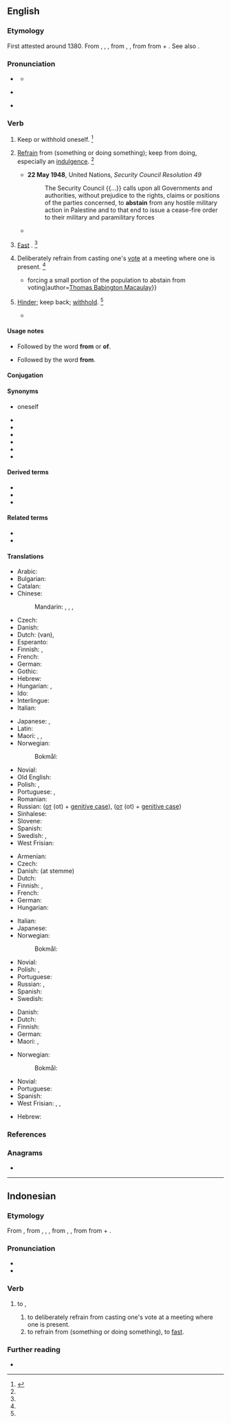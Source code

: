 ==English==

===Etymology===
{{root|en|ine-pro|*ten-}}
First attested around 1380. From {{inh|en|enm|absteynen}}, {{m|enm|absteinen}}, {{m|enm|abstenen}}, from {{der|en|fro|astenir}}, {{m|fro|abstenir}}, from {{der|en|la|abstineō||to hold oneself back}} from {{m|la|abs-||from}} + {{m|la|teneō||I hold}}. See also {{m|en|tenable}}.

===Pronunciation===
* {{a|RP}} {{IPA|en|/əbˈsteɪn/}}
** {{audio|en|LL-Q1860 (eng)-Vealhurl-abstain.wav|Audio (UK)}}
* {{a|US}} {{IPA|en|/əbˈsteɪn/|/æbˈsteɪn/}}
* {{rhymes|en|eɪn}}

===Verb===
{{en-verb}}

# {{lb|en|transitive|reflexive|obsolete}} Keep or withhold oneself. {{defdate|Attested from around 1350 to 1470 until the mid 16<sup>th</sup> century.}}<ref name=SOED>{{R:SOED5|page=9}}</ref>
# {{lb|en|intransitive}} [[refrain|Refrain]] from (something or doing something); keep from doing, especially an [[indulgence]]. {{defdate|First attested around 1350 to 1470.}}<ref name=SOED/>
#: {{ux|en|In order to improve his health, Rob decided to '''abstain''' from smoking.}}
#* '''22 May 1948''', United Nations, ''Security Council Resolution 49''
#*:The Security Council {{...}} calls upon all Governments and authorities, without prejudice to the rights, claims or positions of the parties concerned, to '''abstain''' from any hostile military action in Palestine and to that end to issue a cease-fire order to their military and paramilitary forces
#* {{quote-book|en|year=1597|passage=Who '''abstains''' from meat that is not gaunt?|author=Shakespeare|title=Richard II|section=II-i}}
# {{lb|en|intransitive|obsolete}} [[fast|Fast]] {{gloss|not eat for a period}}. {{defdate|First attested around 1350 to 1470.}}<ref name=SOED/>
# {{lb|en|intransitive}} Deliberately refrain from casting one's [[vote]] at a meeting where one is present. {{defdate|First attested around 1350 to 1470.}}<ref name=SOED/>
#* {{quote-book|en|year=1913|title=A Short History of English Liberalism|passage={{...}}forcing a small portion of the population to abstain from voting|author=[[w:Thomas Babington Macaulay|Thomas Babington Macaulay]]}}
#: {{ux|en|I '''abstain''' from this vote, as I have no particular preference.}}
# {{lb|en|transitive|obsolete}} [[hinder|Hinder]]; keep back; [[withhold]]. {{defdate|Attested from the early 16<sup>th</sup> century until the mid 17<sup>th</sup> century.}}<ref name=SOED/>
#* {{quote-book|en|year=1645|title=Tetrachordon: Expositions on the four chief places in Scripture|passage=Whether he '''abstain''' men from marying [sic].|author=[[w:John Milton|John Milton]]}}

====Usage notes====
* {{sense|keep or withhold oneself}} Followed by the word '''from''' or '''of'''.
* {{sense|refrain from something}} Followed by the word '''from'''.

====Conjugation====
{{en-conj-simple}}

====Synonyms====
* {{l|en|deny}} oneself
* {{l|en|forbear}}
* {{l|en|forgo}}
* {{l|en|give up}}
* {{l|en|refrain}}
* {{l|en|relinquish}}
* {{l|en|withhold}}

====Derived terms====
* {{l|en|abstainer}}
* {{l|en|abstention}}
* {{l|en|abstainment}}

====Related terms====
* {{l|en|abstinence}}
* {{l|en|abstinent}}

====Translations====
{{trans-top|refrain from}}
* Arabic: {{t|ar|اِمْتَنَعَ}}
* Bulgarian: {{t|bg|въздържам се}}
* Catalan: {{t|ca|[[abstenir]]-se}}
* Chinese:
*: Mandarin: {{t+|cmn|避免|tr=bìmiǎn|sc=Hani}}, {{t+|cmn|戒除|tr=jièchú|sc=Hani}}, {{t+|cmn|棄權|sc=Hani}}, {{t+|cmn|弃权|tr=qìquán|sc=Hani}}
* Czech: {{t|cs|[[zdržet]] se}}
* Danish: {{t|da|afholde sig fra}}
* Dutch: {{t|nl|zich onthouden}} (van), {{t|nl|abstineren}}
* Esperanto: {{t+|eo|abstini}}
* Finnish: {{t+|fi|kieltäytyä}}, {{t+|fi|pidättäytyä}}
* French: {{t+|fr|s'abstenir}}
* German: {{t|de|sich enthalten}}
* Gothic: {{t|got|𐌰𐍄𐌷𐌰𐌱𐌰𐌽}}
* Hebrew: {{t|he|התנזר|tr=hit'nazér}}
* Hungarian: {{t+|hu|tartózkodik}}, {{t|hu|[[megtartóztat|(meg)]][[tartóztat]]ja [[magát]]}}
* Ido: {{t+|io|abstenar}}
* Interlingue: {{t|ie|abstener se}}
* Italian: {{t+|it|astenersi}}
{{trans-mid}}
* Japanese: {{t+|ja|慎む|tr=tsutsushimu}}, {{t|ja|差し控える|tr=sashihikaeru}}
* Latin: {{t+|la|abstineo}}
* Maori: {{t|mi|papare}}, {{t|mi|pare}}, {{t|mi|wainamu}} {{qualifier|refers to food and drink}}
* Norwegian: {{t|no|avholde seg}}
*: Bokmål: {{t|nb|abstinere}}
* Novial: {{t|nov|abstina}}
* Old English: {{t|ang|forbūgan}}
* Polish: {{t+|pl|powstrzymać się|pf}}, {{t+|pl|powstrzymywać się|impf}}
* Portuguese: {{t|pt|[[abster]]-[[se]]}}, {{t|pt|[[privar]]-[[se]]}}
* Romanian: {{t+|ro|abține}}
* Russian: {{t+|ru|воздержа́ться}} ([[от]] (ot) + [[genitive case]]), {{qualifier|imperfective}} {{t+|ru|возде́рживаться}} ([[от]] (ot) + [[genitive case]])
* Sinhalese: {{t+|si|වළකිනවා}}
* Slovene: {{t|sl|vzdržati|alt=vzdržati se}}
* Spanish: {{t|es|[[abstener]]se}}
* Swedish: {{t+|sv|avstå}}, {{t|sv|avhålla sig från}}
* West Frisian: {{t-check|fy|ôfsetten|alt=jin ôfsetten fan}} {{attention|fy|2=was "jin [[ôfsetten]] fan" - assumed inflected form or vocalised spelling; please verify if linking is acceptable. see [[User:Kephir/gadgets/xte#Translation_fixing]]}}
{{trans-bottom}}

{{trans-top|refrain from voting}}
* Armenian: {{t|hy|[[ձեռնպահ]] [[լինել]]}}
* Czech: {{t+|cs|zdržet|alt=zdržet se}}
* Danish: {{t|da|afholde sig fra}} (at stemme)
* Dutch: {{qualifier|van stemming}} {{t|nl|zich onthouden}}
* Finnish: {{t|fi|[[äänestää]] [[tyhjä|tyhjää]]}}, {{t|fi|[[pidättäytyä]] [[äänestää|äänestämästä]]}}
* French: {{t+|fr|s'abstenir}}
* German: {{t|de|sich enthalten}}
* Hungarian: {{t+|hu|tartózkodik}}
{{trans-mid}}
* Italian: {{t+|it|astenersi}}
* Japanese: {{t|ja|棄権|alt=投票を棄権する|tr=tōhyō o kiken suru}}
* Norwegian:
*: Bokmål: {{t|nb|stemme blankt}}
* Novial: {{t|nov|abstina}}
* Polish: {{t+|pl|wstrzymać się|pf}}, {{t+|pl|wstrzymywać się|impf}}
* Portuguese: {{t|pt|[[abster]]-[[se]]}}
* Russian: {{t+|ru|воздержа́ться}}, {{qualifier|imperfective}} {{t+|ru|возде́рживаться}}
* Spanish: {{t|es|[[abstener]]se}}
* Swedish: {{t|sv|lägga ned sin röst}}
{{trans-bottom}}

{{trans-top|hinder, withhold}}
* Danish: {{t+|da|forhindre}}
* Dutch: {{t+|nl|verhinderen}}
* Finnish: {{t+|fi|estää}}
* German: {{t+|de|abhalten}}
* Maori: {{t|mi|tāwhi}}, {{t|mi|tātāwhi}}
{{trans-mid}}
* Norwegian:
*: Bokmål: {{t+|nb|forhindre}}
* Novial: {{t|nov|abstina}}
* Portuguese: {{t+|pt|impedir}}
* Spanish: {{t+|es|retener}}
* West Frisian: {{t|fy|keare}}, {{t|fy|behinderje}}, {{t|fy|ferhinderje}}
{{trans-bottom}}

{{checktrans-top}}
* Hebrew: {{t-check|he|להימנע|tr=lehimana'|sc=Hebr}}
{{trans-mid}}
{{trans-bottom}}

===References===
<references/>

===Anagrams===
* {{anagrams|en|a=aabinst|Bastian|banitsa}}

----

==Indonesian==

===Etymology===
From {{bor|id|en|abstain}}, from {{der|id|enm|absteynen}}, {{m|enm|absteinen}}, {{m|enm|abstenen}}, from {{der|id|fro|astenir}}, {{m|fro|abstenir}}, from {{der|id|la|abstineō||to hold oneself back}} from {{m|la|abs-||from}} + {{m|la|teneō||I hold}}.

===Pronunciation===
* {{IPA|id|/ap̚stain/}}
* {{hyph|id|ab|stain}}

===Verb===
{{id-verb|head=|}}
# {{lb|id|politics}} to {{l|en|abstain}},
## to deliberately refrain from casting one's vote at a meeting where one is present.
## to refrain from (something or doing something), to [[fast]].

===Further reading===
* {{R:KBBI Daring}}